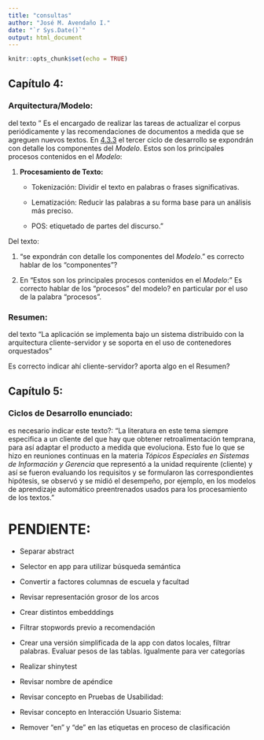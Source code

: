 ```yaml
---
title: "consultas"
author: "José M. Avendaño I."
date: "`r Sys.Date()`"
output: html_document
---
```


```r
knitr::opts_chunk$set(echo = TRUE)

```

## Capítulo 4:

### Arquitectura/Modelo:

del texto " Es el encargado de realizar las tareas de actualizar el corpus periódicamente y las recomendaciones de documentos a medida que se agreguen nuevos textos. En [4.3.3](http://127.0.0.1:7754/desarrollo.html#desarrollociclos4) el tercer ciclo de desarrollo se expondrán con detalle los componentes del *Modelo*. Estos son los principales procesos contenidos en el *Modelo*:

1.  **Procesamiento de Texto:**

    -   Tokenización: Dividir el texto en palabras o frases significativas.

    -   Lematización: Reducir las palabras a su forma base para un análisis más preciso.

    -   POS: etiquetado de partes del discurso."

Del texto:

1.  "se expondrán con detalle los componentes del *Modelo*." es correcto hablar de los "componentes"?

2.  En "Estos son los principales procesos contenidos en el *Modelo*:" Es correcto hablar de los "procesos" del modelo? en particular por el uso de la palabra "procesos".

### Resumen:

del texto "La aplicación se implementa bajo un sistema distribuido con la arquitectura cliente-servidor y se soporta en el uso de contenedores orquestados"

Es correcto indicar ahí cliente-servidor? aporta algo en el Resumen?

## Capítulo 5:

### Ciclos de Desarrollo enunciado:

es necesario indicar este texto?: "La literatura en este tema siempre especifica a un cliente del que hay que obtener retroalimentación temprana, para así adaptar el producto a medida que evoluciona. Esto fue lo que se hizo en reuniones continuas en la materia *Tópicos Especiales en Sistemas de Información y Gerencia* que representó a la unidad requirente (cliente) y así se fueron evaluando los requisitos y se formularon las correspondientes hipótesis, se observó y se midió el desempeño, por ejemplo, en los modelos de aprendizaje automático preentrenados usados para los procesamiento de los textos."

# PENDIENTE:

-   Separar abstract

-   Selector en app para utilizar búsqueda semántica

-   Convertir a factores columnas de escuela y facultad

-   Revisar representación grosor de los arcos

-   Crear distintos embedddings

-   Filtrar stopwords previo a recomendación

-   Crear una versión simplificada de la app con datos locales, filtrar palabras. Evaluar pesos de las tablas. Igualmente para ver categorías

-   Realizar shinytest

-   Revisar nombre de apéndice

-   Revisar concepto en Pruebas de Usabilidad:

-   Revisar concepto en Interacción Usuario Sistema:

-   Remover "en" y "de" en las etiquetas en proceso de clasificación
